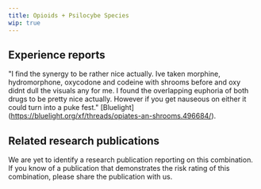 ---
title: Opioids + Psilocybe Species
wip: true
---

## Experience reports

"I find the synergy to be rather nice actually. Ive taken morphine, hydromorphone, oxycodone and codeine with shrooms before and oxy didnt dull the visuals any for me. I found the overlapping euphoria of both drugs to be pretty nice actually. However if you get nauseous on either it could turn into a puke fest." [Bluelight] (https://bluelight.org/xf/threads/opiates-an-shrooms.496684/).

## Related research publications

We are yet to identify a research publication reporting on this combination. If you know of a publication that demonstrates the risk rating of this combination, please share the publication with us.




